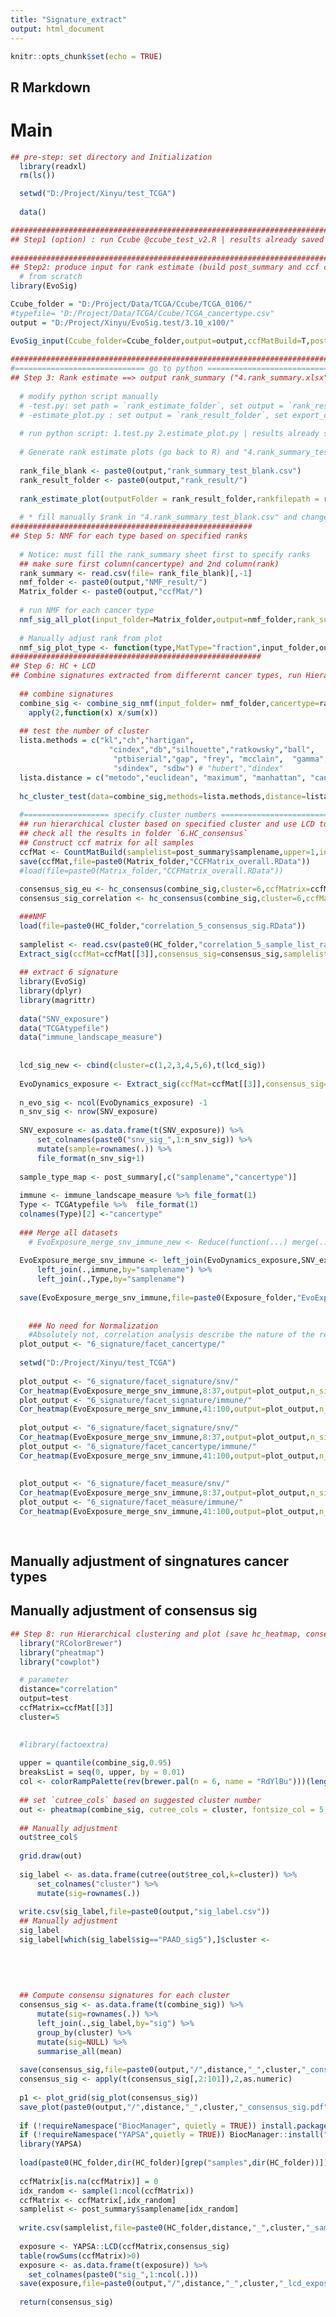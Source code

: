 ```yaml
---
title: "Signature_extract"
output: html_document
---
```


```r
knitr::opts_chunk$set(echo = TRUE)
```

## R Markdown



# Main
```r
## pre-step: set directory and Initialization
  library(readxl)
  rm(ls())

  setwd("D:/Project/Xinyu/test_TCGA")
 
  data()

####################################################################################  
## Step1 (option) : run Ccube @ccube_test_v2.R | results already saved in test folder 
  
#################################################################################### 
## Step2: produce input for rank estimate (build post_summary and ccf count matrix)
  # from scratch
library(EvoSig)

Ccube_folder = "D:/Project/Data/TCGA/Ccube/TCGA_0106/"
#typefile= "D:/Project/Data/TCGA/Ccube/TCGA_cancertype.csv"
output = "D:/Project/Xinyu/EvoSig.test/3.10_x100/"

EvoSig_input(Ccube_folder=Ccube_folder,output=output,ccfMatBuild=T,postSummaryBuild=T,TCGA=T,ccfupper=1,minsample=30) 
  
###############################################################################  
#============================= go to python ==================================#
## Step 3: Rank estimate ==> output rank_summary ("4.rank_summary.xlsx") 
  
  # modify python script manually
  # -test.py: set path = `rank_estimate_folder`, set output = `rank_result_folder`
  # -estimate_plot.py : set output = `rank_result_folder`, set export_csv = output
  
  # run python script: 1.test.py 2.estimate_plot.py | results already saved in `rank_result_folder`
  
  # Generate rank estimate plots (go back to R) and "4.rank_summary_test.csv" with suggested rss rank
  
  rank_file_blank <- paste0(output,"rank_summary_test_blank.csv")
  rank_result_folder <- paste0(output,"rank_result/")
  
  rank_estimate_plot(outputFolder = rank_result_folder,rankfilepath = rank_file_blank)
  
  # * fill manually $rank in "4.rank_summary_test_blank.csv" and change name to "4.rank_summary_test.csv"
######################################################  
## Step 5: NMF for each type based on specified ranks
  
  # Notice: must fill the rank_summary sheet first to specify ranks
  ## make sure first column(cancertype) and 2nd column(rank)
  rank_summary <- read.csv(file= rank_file_blank)[,-1]
  nmf_folder <- paste0(output,"NMF_result/")
  Matrix_folder <- paste0(output,"ccfMat/")
  
  # run NMF for each cancer type 
  nmf_sig_all_plot(input_folder=Matrix_folder,output=nmf_folder,rank_summary=rank_summary,MatType="count",unit=30)
  
  # Manually adjust rank from plot  
  nmf_sig_plot_type <- function(type,MatType="fraction",input_folder,output,rank,unit)
########################################################  
## Step 6: HC + LCD
## Combine signatures extracted from differernt cancer types, run Hierarchical cluster and plot (save hc_heatmap, consensus sig and plot to output folder)
  
  ## combine signatures
  combine_sig <- combine_sig_nmf(input_folder= nmf_folder,cancertype=rank_summary$cancertype) %>%
    apply(2,function(x) x/sum(x)) 
  
  ## test the number of cluster
  lista.methods = c("kl","ch","hartigan",
                      "cindex","db","silhouette","ratkowsky","ball",
                       "ptbiserial","gap", "frey", "mcclain",  "gamma", "gplus", "tau", "dunn", 
                       "sdindex", "sdbw") # "hubert","dindex"
  lista.distance = c("metodo","euclidean", "maximum", "manhattan", "canberra")
    
  hc_cluster_test(data=combine_sig,methods=lista.methods,distance=lista.distance,max=10,min=2) 
  
  #=================== specify cluster numbers ==============================#
  ## run hierarchical cluster based on specified cluster and use LCD to get the exposure (save in folder `6.HC_consensus`)
  ## check all the results in folder `6.HC_consensus`
  ## Construct ccf matrix for all samples
  ccfMat <- CountMatBuild(samplelist=post_summary$samplename,upper=1,input_folder=Ccube_folder)
  save(ccfMat,file=paste0(Matrix_folder,"CCFMatrix_overall.RData"))
  #load(file=paste0(Matrix_folder,"CCFMatrix_overall.RData"))
  
  consensus_sig_eu <- hc_consensus(combine_sig,cluster=6,ccfMatrix=ccfMat[[3]],output=HC_folder,distance="euclidean")
  consensus_sig_correlation <- hc_consensus(combine_sig,cluster=6,ccfMatrix=ccfMat[[3]],output=HC_folder,distance="correlation")

  ###NMF
  load(file=paste0(HC_folder,"correlation_5_consensus_sig.RData"))
  
  samplelist <- read.csv(paste0(HC_folder,"correlation_5_sample_list_random.csv"))[,-1]
  Extract_sig(ccfMat=ccfMat[[3]],consensus_sig=consensus_sig,samplelist=samplelist)
  
  ## extract 6 signature
  library(EvoSig)
  library(dplyr)
  library(magrittr)
 
  data("SNV_exposure")
  data("TCGAtypefile")
  data("immune_landscape_measure")
  
  
  lcd_sig_new <- cbind(cluster=c(1,2,3,4,5,6),t(lcd_sig))
  
  EvoDynamics_exposure <- Extract_sig(ccfMat=ccfMat[[3]],consensus_sig=lcd_sig_new,samplelist=samplelist)
  
  n_evo_sig <- ncol(EvoDynamics_exposure) -1
  n_snv_sig <- nrow(SNV_exposure)
    
  SNV_exposure <- as.data.frame(t(SNV_exposure)) %>%
      set_colnames(paste0("snv_sig_",1:n_snv_sig)) %>%
      mutate(sample=rownames(.)) %>%
      file_format(n_snv_sig+1) 
    
  sample_type_map <- post_summary[,c("samplename","cancertype")]
    
  immune <- immune_landscape_measure %>% file_format(1)
  Type <- TCGAtypefile %>%  file_format(1) 
  colnames(Type)[2] <-"cancertype"
    
  ### Merge all datasets
    # EvoExposure_merge_snv_immune_new <- Reduce(function(...) merge(...,by="samplename",all.x=TRUE),list(EvoDynamics_exposure,SNV_exposure,immune,sample_type_map))
    
  EvoExposure_merge_snv_immune <- left_join(EvoDynamics_exposure,SNV_exposure,by="samplename") %>% 
      left_join(.,immune,by="samplename") %>%
      left_join(.,Type,by="samplename") 
    
  save(EvoExposure_merge_snv_immune,file=paste0(Exposure_folder,"EvoExposure_merge_snv_immune_6_sig.RData"))
    
    
    ### No need for Normalization
    #Absolutely not, correlation analysis describe the nature of the relationship between two variables what ever the range and the measurement units of them.
  plot_output <- "6_signature/facet_cancertype/"
  
  setwd("D:/Project/Xinyu/test_TCGA")
  
  plot_output <- "6_signature/facet_signature/snv/"
  Cor_heatmap(EvoExposure_merge_snv_immune,8:37,output=plot_output,n_sig=6,minsample=10,width = 15,height = 30,facet="signature")
  plot_output <- "6_signature/facet_signature/immune/"
  Cor_heatmap(EvoExposure_merge_snv_immune,41:100,output=plot_output,n_sig=6,minsample=10,width = 15,height = 48,facet="signature")
  
  plot_output <- "6_signature/facet_signature/snv/"
  Cor_heatmap(EvoExposure_merge_snv_immune,8:37,output=plot_output,n_sig=6,minsample=10,width = 48,height = 12,facet="cancertype")
  plot_output <- "6_signature/facet_cancertype/immune/"
  Cor_heatmap(EvoExposure_merge_snv_immune,41:100,output=plot_output,n_sig=6,minsample=10,width = 48,height = 20,facet="cancertype")
  
  
  plot_output <- "6_signature/facet_measure/snv/"
  Cor_heatmap(EvoExposure_merge_snv_immune,8:37,output=plot_output,n_sig=6,minsample=10,width = 48,height = 15,facet="measure")
  plot_output <- "6_signature/facet_measure/immune/"
  Cor_heatmap(EvoExposure_merge_snv_immune,41:100,output=plot_output,n_sig=6,minsample=10,width = 49 ,height = 8,facet="measure")
  
  

```
## Manually adjustment of singnatures cancer types

## Manually adjustment of consensus sig

```r
## Step 8: run Hierarchical clustering and plot (save hc_heatmap, consensus sig and plot to output folder)
  library("RColorBrewer")
  library("pheatmap")
  library("cowplot")

  # parameter
  distance="correlation"
  output=test
  ccfMatrix=ccfMat[[3]]
  cluster=5

  
  #library(factoextra)
  
  upper = quantile(combine_sig,0.95)
  breaksList = seq(0, upper, by = 0.01)
  col <- colorRampPalette(rev(brewer.pal(n = 6, name = "RdYlBu")))(length(breaksList))
    
  ## set `cutree_cols` based on suggested cluster number 
  out <- pheatmap(combine_sig, cutree_cols = cluster, fontsize_col = 5,fontsize_row = 0.4,color = col, breaks = breaksList,clustering_distance_cols=distance, cluster_rows=F,filename=paste0(output,"/",distance,"_",cluster,"_hc_heatmap.pdf"),clustering_method = "ward.D2")
  
  ## Manually adjustment
  out$tree_col$
  
  grid.draw(out)
  
  sig_label <- as.data.frame(cutree(out$tree_col,k=cluster)) %>%
      set_colnames("cluster") %>%
      mutate(sig=rownames(.))
  
  write.csv(sig_label,file=paste0(output,"sig_label.csv"))
  ## Manually adjustment
  sig_label
  sig_label[which(sig_label$sig=="PAAD_sig5"),]$cluster <- 
  
  
  
 
 
  ## Compute consensu signatures for each cluster
  consensus_sig <- as.data.frame(t(combine_sig)) %>%
      mutate(sig=rownames(.)) %>%
      left_join(.,sig_label,by="sig") %>%
      group_by(cluster) %>%
      mutate(sig=NULL) %>%
      summarise_all(mean) 
  
  save(consensus_sig,file=paste0(output,"/",distance,"_",cluster,"_consensus_sig.RData"))
  consensus_sig <- apply(t(consensus_sig[,2:101]),2,as.numeric)
  
  p1 <- plot_grid(sig_plot(consensus_sig))
  save_plot(paste0(output,"/",distance,"_",cluster,"_consensus_sig.pdf"),p1,base_asp = cluster)
  
  if (!requireNamespace("BiocManager", quietly = TRUE)) install.packages("BiocManager")
  if (!requireNamespace("YAPSA",quietly = TRUE)) BiocManager::install("YAPSA")
  library(YAPSA)
 
  load(paste0(HC_folder,dir(HC_folder)[grep("samples",dir(HC_folder))]))
  
  ccfMatrix[is.na(ccfMatrix)] = 0
  idx_random <- sample(1:ncol(ccfMatrix))
  ccfMatrix <- ccfMatrix[,idx_random]
  samplelist <- post_summary$samplename[idx_random]
  
  write.csv(samplelist,file=paste0(HC_folder,distance,"_",cluster,"_sample_list_random.csv"))
  
  exposure <- YAPSA::LCD(ccfMatrix,consensus_sig) 
  table(rowSums(ccfMatrix)>0)
  exposure <- as.data.frame(t(exposure)) %>%
    set_colnames(paste0("sig_",1:ncol(.)))
  save(exposure,file=paste0(output,"/",distance,"_",cluster,"_lcd_exposure.RData"))
  
  return(consensus_sig)

```




